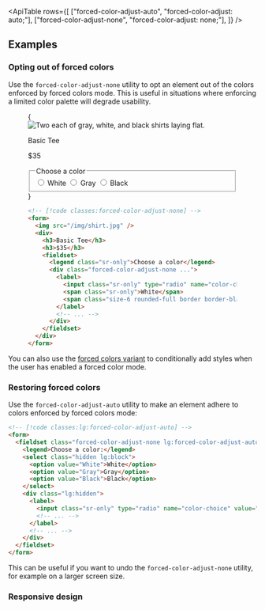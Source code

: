 

<ApiTable
  rows={[
    ["forced-color-adjust-auto", "forced-color-adjust: auto;"],
    ["forced-color-adjust-none", "forced-color-adjust: none;"],
  ]}
/>

## Examples

### Opting out of forced colors

Use the `forced-color-adjust-none` utility to opt an element out of the colors enforced by forced colors mode. This is useful in situations where enforcing a limited color palette will degrade usability.

<Figure hint="Try emulating `forced-colors: active` in your developer tools to see the changes">

<Example>
  {
    <div className="mx-auto max-w-sm overflow-clip rounded-lg border border-transparent bg-white shadow dark:border-white/10 dark:bg-white/5">
      <div className="aspect-h-3 aspect-w-3 overflow-hidden">
        <Image
          src={tshirtImage}
          alt="Two each of gray, white, and black shirts laying flat."
          className="h-full w-full object-cover object-center"
        />
      </div>
      <div className="grid grid-cols-[1fr_auto] items-center gap-4 p-4">
        <div>
          <p className="font-medium text-gray-900 dark:text-white">Basic Tee</p>
          <p className="text-sm font-medium text-gray-900 dark:text-white">$35</p>
        </div>
        <fieldset>
          <legend className="sr-only">Choose a color</legend>
          <div className="grid grid-flow-col items-center gap-3 forced-color-adjust-none">
            <label className="relative -m-0.5 flex cursor-pointer items-center justify-center rounded-full p-0.5 ring-0 focus:outline-none has-checked:ring-1 has-checked:ring-gray-400 has-checked:ring-offset-1">
              <input
                type="radio"
                name="color-choice"
                value="White"
                className="sr-only"
                aria-labelledby="color-choice-0-label"
              />
              <span id="color-choice-0-label" className="sr-only">
                White
              </span>
              <span
                aria-hidden="true"
                className="size-6 rounded-full border border-black/10 bg-white dark:border-white/10"
              ></span>
            </label>
            <label className="relative -m-0.5 flex cursor-pointer items-center justify-center rounded-full p-0.5 ring-0 focus:outline-none has-checked:ring-1 has-checked:ring-gray-400 has-checked:ring-offset-1">
              <input type="radio" defaultChecked name="color-choice" value="Gray" className="sr-only" />
              <span id="color-choice-1-label" className="sr-only">
                Gray
              </span>
              <span
                aria-hidden="true"
                className="size-6 rounded-full border border-black/10 bg-gray-200 dark:border-white/10"
              ></span>
            </label>
            <label className="relative -m-0.5 flex cursor-pointer items-center justify-center rounded-full p-0.5 ring-0 focus:outline-none has-checked:ring-1 has-checked:ring-gray-900 has-checked:ring-offset-1">
              <input
                type="radio"
                name="color-choice"
                value="Black"
                className="sr-only"
                aria-labelledby="color-choice-2-label"
              />
              <span id="color-choice-2-label" className="sr-only">
                Black
              </span>
              <span
                aria-hidden="true"
                className="size-6 rounded-full border border-black/10 bg-gray-900 dark:border-white/10"
              ></span>
            </label>
          </div>
        </fieldset>
      </div>
    </div>
  }
</Example>

```html
<!-- [!code classes:forced-color-adjust-none] -->
<form>
  <img src="/img/shirt.jpg" />
  <div>
    <h3>Basic Tee</h3>
    <h3>$35</h3>
    <fieldset>
      <legend class="sr-only">Choose a color</legend>
      <div class="forced-color-adjust-none ...">
        <label>
          <input class="sr-only" type="radio" name="color-choice" value="White" />
          <span class="sr-only">White</span>
          <span class="size-6 rounded-full border border-black/10 bg-white"></span>
        </label>
        <!-- ... -->
      </div>
    </fieldset>
  </div>
</form>
```

</Figure>

You can also use the [forced colors variant](/docs/hover-focus-and-other-states#forced-colors) to conditionally add styles when the user has enabled a forced color mode.

### Restoring forced colors

Use the `forced-color-adjust-auto` utility to make an element adhere to colors enforced by forced colors mode:

```html
<!-- [!code classes:lg:forced-color-adjust-auto] -->
<form>
  <fieldset class="forced-color-adjust-none lg:forced-color-adjust-auto ...">
    <legend>Choose a color:</legend>
    <select class="hidden lg:block">
      <option value="White">White</option>
      <option value="Gray">Gray</option>
      <option value="Black">Black</option>
    </select>
    <div class="lg:hidden">
      <label>
        <input class="sr-only" type="radio" name="color-choice" value="White" />
        <!-- ... -->
      </label>
      <!-- ... -->
    </div>
  </fieldset>
</form>
```

This can be useful if you want to undo the `forced-color-adjust-none` utility, for example on a larger screen size.

### Responsive design

<ResponsiveDesign
  property="forced-color-adjust"
  defaultClass="forced-color-adjust-none"
  featuredClass="forced-color-adjust-auto"
/>
